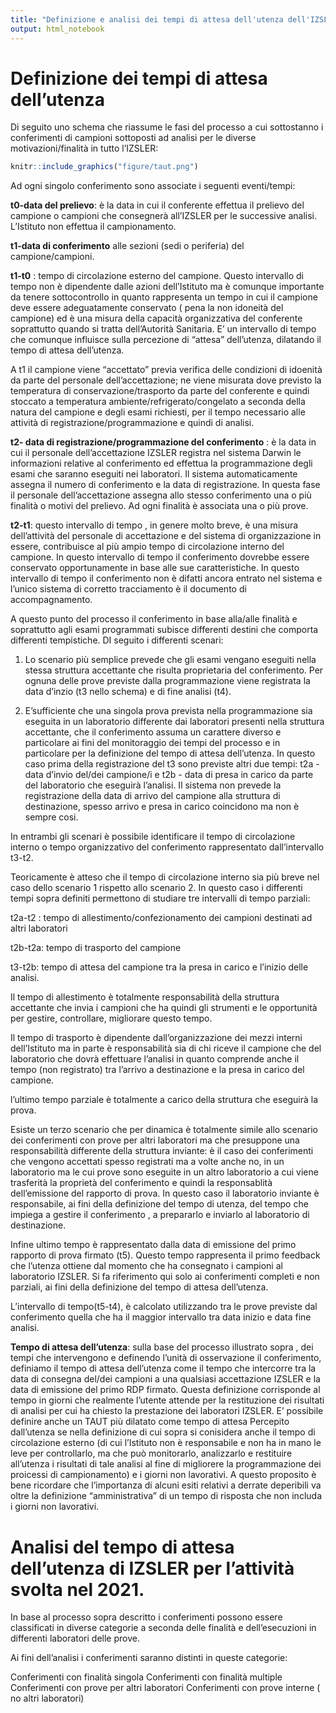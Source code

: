 ```yaml
---
title: "Definizione e analisi dei tempi di attesa dell'utenza dell'IZSLER"
output: html_notebook
---
```


# Definizione dei tempi di attesa dell'utenza

Di seguito uno schema che riassume le fasi del processo a cui sottostanno i conferimenti di campioni sottoposti ad analisi per le diverse motivazioni/finalità in tutto l'IZSLER:

 
```r
knitr::include_graphics("figure/taut.png")
```

Ad ogni singolo conferimento sono associate i seguenti eventi/tempi:

**t0-data del prelievo**: è la data in cui il conferente effettua il prelievo del campione o campioni che consegnerà all'IZSLER per le successive analisi. L'Istituto non effettua il campionamento. 

**t1-data di conferimento** alle sezioni (sedi o periferia) del campione/campioni. 

**t1-t0** : tempo di circolazione esterno del campione. Questo intervallo di tempo non è dipendente dalle azioni dell'Istituto ma è comunque importante da tenere sottocontrollo in quanto rappresenta un tempo in cui il campione deve essere adeguatamente conservato ( pena la non idoneità del campione) ed è una misura della capacità organizzativa del conferente soprattutto quando si tratta dell'Autorità Sanitaria.  E' un intervallo di tempo che comunque influisce sulla percezione di "attesa" dell'utenza, dilatando il tempo di attesa dell'utenza.

A t1 il campione viene "accettato" previa verifica delle condizioni di idoenità da parte del personale dell'accettazione; ne viene misurata dove previsto la temperatura di conservazione/trasporto da parte del conferente e quindi stoccato a temperatura ambiente/refrigerato/congelato a seconda della natura del campione e degli esami richiesti, per il tempo necessario alle attività di registrazione/programmazione e quindi di analisi.

**t2- data di registrazione/programmazione del conferimento** :  è la data in cui il personale dell'accettazione IZSLER registra nel sistema Darwin le informazioni relative al conferimento ed effettua la programmazione degli esami che saranno eseguiti nei laboratori. Il sistema automaticamente assegna il numero di conferimento e la data di registrazione. In questa fase il personale dell'accettazione assegna allo stesso conferimento una o più finalità o motivi del prelievo. Ad ogni finalità è associata una o più prove. 

**t2-t1**: questo intervallo di tempo , in genere molto breve, è una misura dell'attività del personale di accettazione e del sistema di organizzazione in essere, contribuisce al più ampio tempo di circolazione interno del campione. In questo intervallo di tempo il conferimento dovrebbe essere conservato opportunamente in base alle sue caratteristiche. In questo intervallo di tempo il conferimento non è difatti ancora entrato nel sistema e l'unico sistema di corretto tracciamento è il documento di accompagnamento.

A questo punto del processo il conferimento in base alla/alle finalità e soprattutto agli esami programmati subisce differenti destini che comporta differenti tempistiche. DI seguito i differenti scenari:

1. Lo scenario più semplice prevede che gli esami vengano eseguiti nella stessa struttura accettante che risulta proprietaria del conferimento. Per ognuna delle  prove previste dalla programmazione viene registrata la data d'inzio (t3 nello schema) e di fine analisi (t4). 

2. E'sufficiente che una singola prova prevista nella programmazione   sia eseguita in un laboratorio differente dai laboratori presenti nella struttura accettante, che il conferimento assuma un carattere diverso e particolare ai fini del monitoraggio dei tempi del processo e in particolare per la definizione del tempo di attesa dell'utenza. 
In questo caso prima della registrazione del t3 sono previste altri due tempi: 
t2a - data d'invio del/dei campione/i  e t2b - data di presa in carico da parte del laboratorio che eseguirà l'analisi. Il sistema non prevede la registrazione della data di arrivo del campione alla struttura di destinazione, spesso arrivo e presa in carico coincidono ma non è sempre cosi. 


In entrambi gli scenari è possibile identificare il tempo di circolazione interno o tempo organizzativo del conferimento rappresentato dall'intervallo t3-t2. 

Teoricamente è atteso che il tempo di circolazione interno sia più breve nel caso dello scenario 1 rispetto allo scenario 2. In questo caso i differenti tempi sopra definiti permettono di studiare tre intervalli di tempo parziali: 

t2a-t2 : tempo di allestimento/confezionamento dei campioni destinati ad altri laboratori

t2b-t2a: tempo di trasporto del campione

t3-t2b: tempo di attesa del campione tra la presa in carico e l'inizio delle analisi. 


Il tempo di allestimento è totalmente responsabilità della struttura accettante che invia i campioni che ha quindi gli strumenti e le opportunità per gestire, controllare, migliorare questo tempo.

Il tempo di trasporto è dipendente dall'organizzazione dei mezzi interni dell'Istituto ma in parte è responsabilità sia di chi riceve il campione che del laboratorio che dovrà effettuare l'analisi in quanto comprende anche il tempo (non registrato) tra l'arrivo a destinazione e la presa in carico del campione.

l'ultimo tempo parziale è totalmente a carico della struttura che eseguirà la prova.


Esiste un terzo scenario che per dinamica è totalmente simile allo scenario dei conferimenti con prove per altri laboratori ma che presuppone una responsabilità differente della struttura inviante: è il caso dei conferimenti che vengono accettati spesso registrati ma a volte anche no, in un laboratorio ma le cui prove sono eseguite in un altro laboratorio a cui viene trasferità la proprietà del conferimento e quindi la responsablità dell'emissione del rapporto di prova. In questo caso il laboratorio inviante è responsabile, ai fini della definizione del tempo di utenza, del tempo che impiega a gestire il conferimento , a prepararlo e inviarlo al laboratorio di destinazione.


Infine ultimo tempo è rappresentato dalla data di emissione del primo rapporto di prova firmato (t5). Questo tempo rappresenta il primo feedback che l'utenza ottiene dal momento che ha consegnato i campioni al laboratorio IZSLER. Si fa riferimento qui solo ai conferimenti completi e non parziali, ai fini della definizione del tempo di attesa dell'utenza. 

L'intervallo di tempo(t5-t4), è calcolato utilizzando tra le prove previste dal conferimento quella che ha il maggior intervallo tra data inizio e data fine analisi. 


**Tempo di attesa dell'utenza**: sulla base del processo illustrato sopra , dei tempi che intervengono e definendo l'unità di osservazione il conferimento,  definiamo il tempo di attesa dell'utenza come il tempo che intercorre tra la data di consegna del/dei campioni a una qualsiasi accettazione IZSLER e la data di emissione del primo RDP firmato. 
Questa definizione corrisponde al tempo in giorni che realmente l'utente attende per la restituzione dei risultati di analisi per cui ha chiesto la prestazione dei laboratori IZSLER. 
E' possibile definire anche un TAUT più dilatato come tempo di attesa Percepito dall'utenza se nella definizione di cui sopra si conisidera anche il tempo di circolazione esterno (di cui l'Istituto non è responsabile e non ha in mano le leve per controllarlo, ma che può monitorarlo, analizzarlo e restituire all'utenza i risultati di tale analisi al fine di migliorere la programmazione dei proicessi di campionamento) e i giorni non lavorativi. A questo proposito è bene ricordare che l'importanza di alcuni esiti relativi a derrate deperibili va oltre la definizione "amministrativa" di un tempo di risposta che non includa i giorni non lavorativi.


# Analisi del tempo di attesa dell'utenza di IZSLER per l'attività svolta nel 2021. 

In base al processo sopra descritto i conferimenti possono essere classificati in diverse categorie a seconda delle finalità e dell'esecuzioni in differenti laboratori delle prove.

Ai fini dell'analisi i conferimenti saranno distinti in queste categorie:

Conferimenti con finalità singola
Conferimenti con finalità multiple
Conferimenti con prove per altri laboratori
Conferimenti con prove interne ( no altri laboratori)




 



 